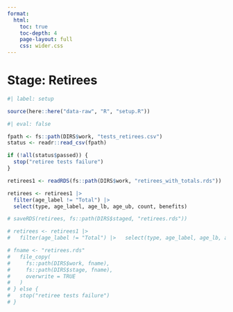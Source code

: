 ```yaml
---
format:
  html:
    toc: true
    toc-depth: 4
    page-layout: full
    css: wider.css
---    
```


# Stage: Retirees

```r
#| label: setup

source(here::here("data-raw", "R", "setup.R"))

```


```r
#| eval: false

fpath <- fs::path(DIRS$work, "tests_retirees.csv")
status <- readr::read_csv(fpath)

if (!all(status$passed)) {
  stop("retiree tests failure")
}

retirees1 <- readRDS(fs::path(DIRS$work, "retirees_with_totals.rds"))

retirees <- retirees1 |>
  filter(age_label != "Total") |>
  select(type, age_label, age_lb, age_ub, count, benefits)

# saveRDS(retirees, fs::path(DIRS$staged, "retirees.rds"))

# retirees <- retirees1 |>
#   filter(age_label != "Total") |>   select(type, age_label, age_lb, age_ub, count, benefits)

# fname <- "retirees.rds"
#   file_copy(
#     fs::path(DIRS$work, fname),
#     fs::path(DIRS$stage, fname),
#     overwrite = TRUE
#   )
# } else {
#   stop("retiree tests failure")
# }

```
